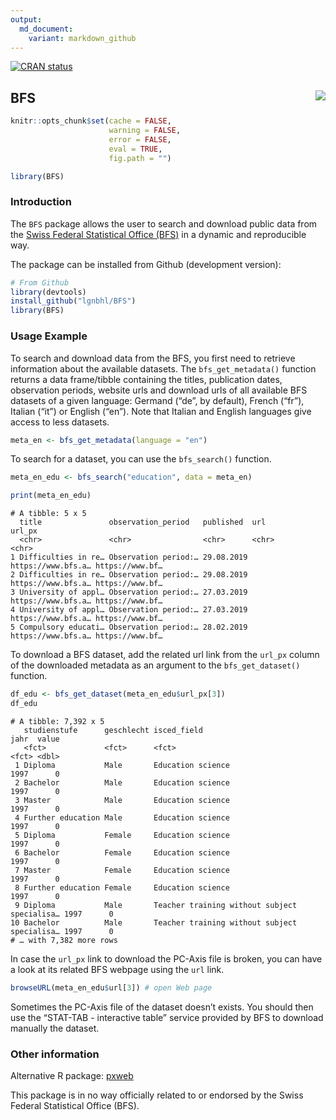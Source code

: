 ```yaml
---
output:
  md_document:
    variant: markdown_github
---
```


<!-- badges: start -->
[![CRAN status](https://www.r-pkg.org/badges/version/BFS)](https://CRAN.R-project.org/package=BFS)
<!-- badges: end -->

## BFS <img src="man/figures/logo.png" align="right" />

```r
knitr::opts_chunk$set(cache = FALSE, 
                      warning = FALSE, 
                      error = FALSE, 
                      eval = TRUE,
                      fig.path = "")

library(BFS)
```

### Introduction

The `BFS` package allows the user to search and download public data from the 
[Swiss Federal Statistical Office (BFS)](https://www.bfs.admin.ch/bfs/en/home.html){target="_blank"}
in a dynamic and reproducible way.

The package can be installed from Github (development version):

```r
# From Github
library(devtools)
install_github("lgnbhl/BFS")
library(BFS)
```

### Usage Example

To search and download data from the BFS, you first need to retrieve information about the available datasets. The `bfs_get_metadata()` function returns a data frame/tibble containing the titles, publication dates, observation periods, website urls and download urls of all available BFS datasets of a given language: Germand ("de", by default), French ("fr"), Italian ("it") or English ("en"). Note that Italian and English languages give access to less datasets.

```r
meta_en <- bfs_get_metadata(language = "en")
```

To search for a dataset, you can use the `bfs_search()` function.

```r
meta_en_edu <- bfs_search("education", data = meta_en)

print(meta_en_edu)
```
```
# A tibble: 5 x 5
  title               observation_period   published  url                url_px         
  <chr>               <chr>                <chr>      <chr>              <chr>          
1 Difficulties in re… Observation period:… 29.08.2019 https://www.bfs.a… https://www.bf…
2 Difficulties in re… Observation period:… 29.08.2019 https://www.bfs.a… https://www.bf…
3 University of appl… Observation period:… 27.03.2019 https://www.bfs.a… https://www.bf…
4 University of appl… Observation period:… 27.03.2019 https://www.bfs.a… https://www.bf…
5 Compulsory educati… Observation period:… 28.02.2019 https://www.bfs.a… https://www.bf…
```

To download a BFS dataset, add the related url link from the `url_px` column of the downloaded metadata as an argument to the `bfs_get_dataset()` function.

```r
df_edu <- bfs_get_dataset(meta_en_edu$url_px[3])
df_edu
```
```
# A tibble: 7,392 x 5
   studienstufe      geschlecht isced_field                                  jahr  value
   <fct>             <fct>      <fct>                                        <fct> <dbl>
 1 Diploma           Male       Education science                            1997      0
 2 Bachelor          Male       Education science                            1997      0
 3 Master            Male       Education science                            1997      0
 4 Further education Male       Education science                            1997      0
 5 Diploma           Female     Education science                            1997      0
 6 Bachelor          Female     Education science                            1997      0
 7 Master            Female     Education science                            1997      0
 8 Further education Female     Education science                            1997      0
 9 Diploma           Male       Teacher training without subject specialisa… 1997      0
10 Bachelor          Male       Teacher training without subject specialisa… 1997      0
# … with 7,382 more rows
```

In case the `url_px` link to download the PC-Axis file is broken, you can have a look at its related BFS webpage using the `url` link. 

```r
browseURL(meta_en_edu$url[3]) # open Web page
```

Sometimes the PC-Axis file of the dataset doesn't exists. You should then use the "STAT-TAB - interactive table" service provided by BFS to download manually the dataset.

### Other information

Alternative R package: [pxweb
](https://github.com/rOpenGov/pxweb){target="_blank"}

This package is in no way officially related to or endorsed by the Swiss Federal Statistical Office (BFS).
